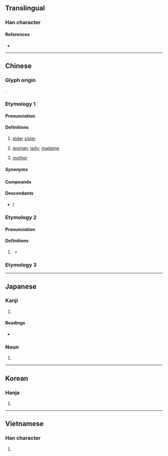 {{also|姊|姉}}
{{character info}}
==Translingual==
{{stroke order}}

===Han character===
{{Han char|rn=38|rad=女|as=05|sn=8|four=47410|canj=VBM|ids=⿰女且}}

====References====
* {{Han ref|kx=0258.270|dkj=06172|dj=0524.040|hdz=21036.080|uh=59D0|ud=22992|bh=A96A|bd=43370}}

----

==Chinese==
{{zh-forms|alt=媎-ancient}}

===Glyph origin===
{{Han etym}}
{{Han compound|女|且|c1=s|c2=p|t1=woman|ls=psc}}.

===Etymology 1===

====Pronunciation====
{{zh-pron
|m=jiě,er=1
|c=ze2,ze2-1
|h=pfs=chiá
|md=ciā
|mn=chiá/ché
|mn_note=chiá - literary; ché - vernacular
|mn-t=zia2/zê2
|w=2ji,2jia
|mc=y
|oc=y
|cat=n
}}
{{zh-attn-split}}

====Definitions====
{{zh-hanzi}}

# [[elder]] [[sister]]
#: {{zh-x|姐姐|elder sister}}
#: {{zh-x|姐妹|sisters}}
# [[woman]]; [[lady]]; [[madame]]
#: {{zh-x|小姐|young lady, Miss}}
# {{lb|zh|dialectal}} [[mother]]

=====Synonyms=====
{{zh-dial|姐姐}}

====Compounds====
{{zh-der|家姐|姐妹花|姐夫|小姐們兒|姨姐|師姐|千金小姐|小姐|姐妹|姐兒|阿姐|御姐|大阿姐|大姐姐|大姐|大姐頭|姐姐|空姐|林投姐|空中小姐|鳳姐|老大姐|表姐|髮姐|窯姐兒|老姐妹兒|表姐妹}}

====Descendants====
* {{desc|th|เจ๊||older sister|bor=1}} / {{l|th|เจ้||older sister}} {{q|said by Chinese race; now more general}}

===Etymology 2===

====Pronunciation====
{{zh-pron
|m=jù
|c=geoi6
|cat=adj
}}

====Definitions====
{{zh-hanzi}}

# {{lb|zh|archaic}} {{zh-alt-form|㜘|tr=jù|[[pampered]]; [[spoiled]]}}
#* {{zh-x|恃 愛 肆 姐{jù}，不 訓 不 師。|On account of their love, I had free rein and became '''spoiled''',<br>Following neither formal tutelage nor teacher.|CL|ref={{circa2|262|short=yes}}, {{w|Ji Kang}} ({{w2|zh|嵇康}}), ''A Poem on My Indignation in Confinement'' ({{lang|zh|《幽憤詩》}}). English translation by Stephen Owen and Wendy Swartz.}}

===Etymology 3===
{{zh-see|啫}}

----

==Japanese==

===Kanji===
{{ja-kanji|grade=|rs=女05}}

# {{rfdef|ja|sort=女05}}

====Readings====
* {{ja-readings
|goon=しゃ
|kanon=しゃ
|kun=あね-, あねご, ね.え-さん
}}

===Noun===
{{ja-noun|あね}}

# {{alternative form of|ja|姉}}

----

==Korean==

===Hanja===
{{ko-hanja|hangeul=저}}

# {{rfdef|ko|sort=女05}}

----

==Vietnamese==

===Han character===
{{vi-readings|reading=thư, tỉ, tả|rs=女05}}

# {{rfdef|vi|sort=女05}}
